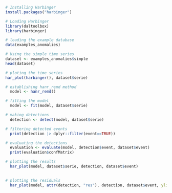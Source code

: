 ```r
# Installing Harbinger
install.packages("harbinger")
```

```r
# Loading Harbinger
library(daltoolbox)
library(harbinger) 
```

```r
# loading the example database
data(examples_anomalies)
```

```r
# Using the simple time series 
dataset <- examples_anomalies$simple
head(dataset)
```

```r
# ploting the time series
har_plot(harbinger(), dataset$serie)
```

```r
# establishing hanr_remd method 
  model <- hanr_remd()
```

```r
# fitting the model
  model <- fit(model, dataset$serie)
```

```r
# making detections
  detection <- detect(model, dataset$serie)
```

```r
# filtering detected events
  print(detection |> dplyr::filter(event==TRUE))
```

```r
# evaluating the detections
  evaluation <- evaluate(model, detection$event, dataset$event)
  print(evaluation$confMatrix)
```

```r
# plotting the results
  har_plot(model, dataset$serie, detection, dataset$event)
  
```

```r
# plotting the residuals
  har_plot(model, attr(detection, "res"), detection, dataset$event, yline = attr(detection, "threshold"))
  
```
